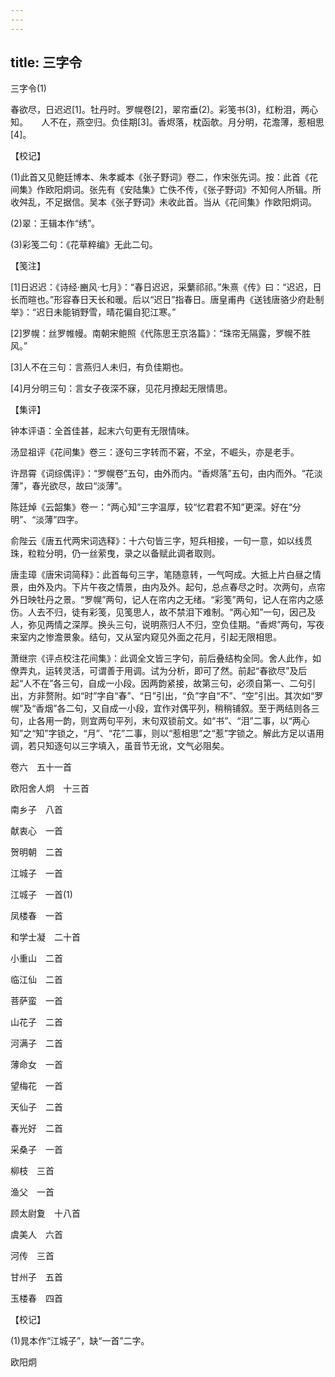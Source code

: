 ```yaml
---
---
---
```

title: 三字令
---



三字令(1)


春欲尽，日迟迟[1]。牡丹时。罗幌卷[2]，翠帘垂(2)。彩笺书(3)，红粉泪，两心知。　　人不在，燕空归。负佳期[3]。香烬落，枕函欹。月分明，花澹薄，惹相思[4]。





【校记】


(1)此首又见鲍廷博本、朱孝臧本《张子野词》卷二，作宋张先词。按：此首《花间集》作欧阳炯词。张先有《安陆集》亡佚不传，《张子野词》不知何人所辑。所收舛乱，不足据信。吴本《张子野词》未收此首。当从《花间集》作欧阳炯词。

(2)翠：王辑本作“绣”。

(3)彩笺二句：《花草粹编》无此二句。





【笺注】


[1]日迟迟：《诗经·豳风·七月》：“春日迟迟，采蘩祁祁。”朱熹《传》曰：“迟迟，日长而暄也。”形容春日天长和暖。后以“迟日”指春日。唐皇甫冉《送钱唐骆少府赴制举》：“迟日未能销野雪，晴花偏自犯江寒。”

[2]罗幌：丝罗帷幔。南朝宋鲍照《代陈思王京洛篇》：“珠帘无隔露，罗幌不胜风。”

[3]人不在三句：言燕归人未归，有负佳期也。

[4]月分明三句：言女子夜深不寐，见花月撩起无限情思。





【集评】


钟本评语：全首佳甚，起末六句更有无限情味。

汤显祖评《花间集》卷三：逐句三字转而不窘，不坌，不崛头，亦是老手。

许昂霄《词综偶评》：“罗幌卷”五句，由外而内。“香烬落”五句，由内而外。“花淡薄”，春光欲尽，故曰“淡薄”。

陈廷焯《云韶集》卷一：“两心知”三字温厚，较“忆君君不知”更深。好在“分明”、“淡薄”四字。

俞陛云《唐五代两宋词选释》：十六句皆三字，短兵相接，一句一意，如以线贯珠，粒粒分明，仍一丝萦曳，录之以备赋此调者取则。

唐圭璋《唐宋词简释》：此首每句三字，笔随意转，一气呵成。大抵上片白昼之情景，由外及内。下片午夜之情景，由内及外。起句，总点春尽之时。次两句，点帘外日映牡丹之景。“罗幌”两句，记人在帘内之无绪。“彩笺”两句，记人在帘内之感伤。人去不归，徒有彩笺，见笺思人，故不禁泪下难制。“两心知”一句，因己及人，弥见两情之深厚。换头三句，说明燕归人不归，空负佳期。“香烬”两句，写夜来室内之惨澹景象。结句，又从室内窥见外面之花月，引起无限相思。

萧继宗《评点校注花间集》：此调全文皆三字句，前后叠结构全同。舍人此作，如僚弄丸，运转灵活，可谓善于用调。试为分析，即可了然。前起“春欲尽”及后起“人不在”各三句，自成一小段。因两韵紧接，故第三句，必须自第一、二句引出，方非赘附。如“时”字自“春”、“日”引出，“负”字自“不”、“空”引出。其次如“罗幌”及“香烟”各二句，又自成一小段，宜作对偶平列，稍稍铺叙。至于两结则各三句，止各用一韵，则宜两句平列，末句双锁前文。如“书”、“泪”二事，以“两心知”之“知”字锁之，“月”、“花”二事，则以“惹相思”之“惹”字锁之。解此方足以语用调，若只知逐句以三字填入，虽音节无讹，文气必阻矣。















卷六　五十一首


欧阳舍人炯　十三首


南乡子　八首

献衷心　一首

贺明朝　二首

江城子　一首

江城子　一首(1)

凤楼春　一首





和学士凝　二十首


小重山　二首

临江仙　二首

菩萨蛮　一首

山花子　二首

河满子　二首

薄命女　一首

望梅花　一首

天仙子　二首

春光好　二首

采桑子　一首

柳枝　三首

渔父　一首





顾太尉夐　十八首


虞美人　六首

河传　三首

甘州子　五首

玉楼春　四首





【校记】


(1)晁本作“江城子”，缺“一首”二字。







欧阳炯